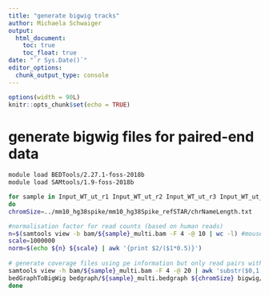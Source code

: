 ```yaml
---
title: "generate bigwig tracks"
author: Michaela Schwaiger
output:
  html_document:
    toc: true
    toc_float: true
date: "`r Sys.Date()`"
editor_options: 
  chunk_output_type: console
---
```



```r
options(width = 90L)
knitr::opts_chunk$set(echo = TRUE)
```
 
# generate bigwig files for paired-end data
 
```bash
module load BEDTools/2.27.1-foss-2018b
module load SAMtools/1.9-foss-2018b

for sample in Input_WT_ut_r1 Input_WT_ut_r2 Input_WT_ut_r3 Input_WT_ut_r4 Adnp2_WT_ut_r1 Adnp2_WT_ut_r2 Adnp2_WT_ut_r3 Adnp2_WT_ut_r4 Adnp2_PxVxL_Setdb1KD_r1 H3K9me3_WT_Setdb1KD_r1 Adnp2_PxVxL_Setdb1KD_r2 H3K9me3_WT_Setdb1KD_r2 Adnp2_PxVxL_ut_r1 H3K9me3_WT_ut_r1 InputK9_WT_ut_r1 Adnp2_PxVxL_ut_r2 H3K9me3_PxVxL_Setdb1KD_r2 H3K9me3_WT_ut_r2 InputK9_WT_ut_r2 Adnp2_WT_Setdb1KD_r1 H3K9me3_PxVxL_ut_r1 Adnp2_WT_Setdb1KD_r2 H3K9me3_PxVxL_ut_r2 
do
chromSize=../mm10_hg38spike/mm10_hg38Spike_refSTAR/chrNameLength.txt

#normalisation factor for read counts (based on human reads)
n=$(samtools view -b bam/${sample}_multi.bam -F 4 -@ 10 | wc -l) #mouse
scale=1000000
norm=$(echo ${n} ${scale} | awk '{print $2/($1*0.5)}')
          
# generate coverage files using pe information but only read pairs with inserts less than 1kb
samtools view -h bam/${sample}_multi.bam -F 4 -@ 20 | awk 'substr($0,1,1)=="@" || ($9>= -1000 && $9<=1000)' | samtools view -b -@ 20 | bedtools genomecov -bg -pc -ibam stdin -g ${chromSize} -scale ${norm} > bedgraph/${sample}_multi.bedgraph 
bedGraphToBigWig bedgraph/${sample}_multi.bedgraph ${chromSize} bigwig/${sample}_multi.bw 
done 
```
 
 
